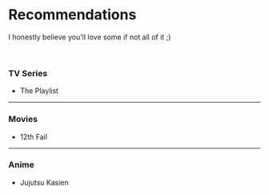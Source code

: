 # Recommendations

I honestly believe you'll love some if not all of it ;)

<br />

### TV Series

- The Playlist

---

### Movies

- 12th Fail

---

### Anime

- Jujutsu Kasien
